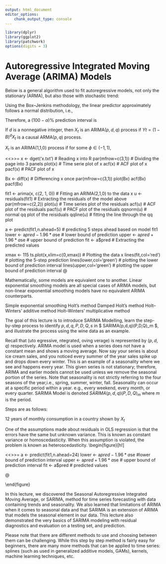 ```yaml
---
output: html_document
editor_options:
    chunk_output_type: console
---
```


```r
library(dplyr)
library(ggplot2)
library(patchwork)
options(digits = 3)
```

# Autoregressive Integrated Moving Average (ARIMA) Models

\section{Box--Jenkins methodology}

Below is a general algorithm used to fit autoregressive models, not only the stationary (ARMA), but also those with stochastic trend:
\begin{enumerate}
\item Postulate general class of models
\item Identify model to be tentatively entertained \textbf{SL: Check if it is right terminology}
\item Estimate parameters in tentatively entertained model
\item Diagnostic checking: is model adequate?\\
YES $\rightarrow$ 5\\
NO $\rightarrow$ 2
\item Forecast with the resultant model
\end{enumerate}

Using the Box--Jenkins methodology, the linear predictor approximately follows a normal distribution, i.e.,
\begin{equation}
\hat{X}_{n+h} \sim N\left( X_{n+h}, \mathrm{var}(\hat{X}_{n+h}) \right).
\end{equation}

Therefore, a $(100 - \alpha)$\% prediction interval is
\begin{equation}
\hat{X}_{n+h} \pm z_{1-\alpha/2} \sqrt{\mathrm{var}(\hat{X}_{n+h})}.
\end{equation}



\section{ARIMA}

If $d$ is a nonnegative integer, then $X_t$ is an ARIMA($p, d, q$) process if $Yt=(1 - B)^d X_t$ is a causal ARMA($p, q$) process.

$X_t$ is an ARIMA(1,1,0) process if for some $\phi \in (-1, 1)$,
\begin{equation}
Y_t = (1 - B)X_t = \sum_{j=0}^{\infty} \phi^j Z_{t-j}.
\end{equation}

<<>>=
x <- dget('x.txt') # Reading x into R
par(mfrow=c(3,1)) # Dividing the page into 3 panels
plot(x) # Time serie plot of x
acf(x) # ACF plot of x
pacf(x) # PACF plot of x



Bx <- diff(x) # Differencing x once
par(mfrow=c(3,1))
plot(Bx)
acf(Bx)
pacf(Bx)



fit1 <- arima(x, c(2, 1, 0)) # Fitting an ARIMA(2,1,0) to the data x
u <- residuals(fit1) # Extracting the residuals of the model above
par(mfrow=c(2,2))
plot(u) # Time series plot of the residuals
acf(u) # ACF plot of the residuals
pacf(u) # PACF plot of the residuals
qqnorm(u) # normal qq plot of the reisiduals
qqline(u) # fitting the line through the qq plot


a <- predict(fit1,n.ahead=5) # predicting 5 steps ahead based on model fit1
lower <- a$pred-1.96*a$se # lower bound of prediction
upper <- a$pred+1.96*a$se # upper bound of prediction
fit <- a$pred # Extracting the predicted values

xmax <- 115
ts.plot(x,xlim=c(0,xmax)) # Plotting the data x
lines(fit,col='red') # plotting the 5-step prediction
lines(lower,col='green') # plotting the lower bound of prediction interval
lines(upper,col='green') # plotting the upper bound of prediction interval
@

\section{SARIMA}




\section{Equivalences}

Mathematically, some models are equivalent one to another. Linear exponential smoothing models are all special cases of ARIMA models, but non-linear exponential smoothing models have no equivalent ARIMA counterparts.

Simple exponential smoothing
\begin{itemize}
\item Forecasts equivalent to ARIMA(0,1,1).
\item Parameters: $\theta_1 = \alpha - 1$.
\end{itemize}

Holt's method
\begin{itemize}
\item Forecasts equivalent to ARIMA(0,2,2).
\item Parameters: $\theta_1 = \alpha + \beta - 2$ and $\theta_2 = 1 - \alpha$.
\end{itemize}

Damped Holt's method
\begin{itemize}
\item Forecasts equivalent to ARIMA(1,1,2).
\item Parameters: $\phi_1 = \phi$, $\theta_1 = \alpha + \phi\beta - 2$, $\theta_2 = (1 - \alpha)\phi$.
\end{itemize}

Holt--Winters' additive method
\begin{itemize}
\item Forecasts equivalent to ARIMA(0,1,$m+1$)(0,1,0)$_m$.
\item Parameter restrictions because ARIMA has $m + 1$ parameters whereas HW uses only three parameters.
\end{itemize}

Holt--Winters' multiplicative method
\begin{itemize}
\item No ARIMA equivalence.
\end{itemize}

The goal of this lecture is to introduce SARIMA Modelling, learn the step-by-step process to identify $p,d,q,P,D,Q,s$ in $ SARIMA(p,d,q)(P,D,Q)_m $, and illustrate the process using the wine data as an example. 

\section{Introduction}

Recall that \textbf{ARIMA} (\textbf{A}uto \textbf{R}egressive, \textbf{I}ntegrated, \textbf{M}oving \textbf{A}verage) is represented by $(p,d,q)$ respectively. ARIMA model is used when a series does not have a constant mean and
shows a moving average. Now say your series is about ice cream sales, and you noticed every summer of the year sales spike up and drops down every winter. This is an example of a seasonality where we see \textbf{predictable repeating patterns within a year} and happens every year. This given series is not stationary; therefore, ARIMA and earlier models cannot be used unless we remove the seasonal portion of the series. Note that seasonality is not strictly referring to the four seasons of the year,i.e., spring, summer, winter, fall. Seasonality can occur at a specific period within a year. e.g., every weekend, every month, or every quarter. SARIMA Model is denoted $SARIMA(p,d,q) (P,D,Q)_m$ where $m$ is the period. 

\section{Identification of p,d,q,P,D,Q,s in SARIMA(p,d,q) (P,D,Q)m}

Steps are as follows:

\begin{enumerate}
\item Check for stationarity
\item Check for seasonality
\item Remove trend by $ Y^*_t = (1-B)^d X_t $
\item Remove seasonality by  $Y_t = (1-B^s)^D Y^*_t $
\item Identify p, q, P, Q
\end{enumerate}

\section {Example: Wine Data}
12 years of monthly consumption in a country shown by $X_{t}$

One of the assumptions made about residuals in OLS
regression is that the errors have the same but unknown variance. This is
known as constant variance or homoscedasticity. When this assumption is
violated, the problem is known as heteroscedasticity.\footnote{
https://cran.r-project.org/web/packages/olsrr/vignettes/heteroskedasticity.html}
\begin{figure}[h!]
\subsection*{Check for stationarity}
<<>>=
library(itsmr)
w = itsmr::wine
wine = ts(w, start =c(1980,1), frequency = 12)
plot.ts(wine, xlab = "Years" , ylab = "Wine")
@
\caption{Data shows trend, periodic, and have non-constant variance.
Therefore, we start from the variance-stabilizing transformation, in particular square root and log. See Figure~\ref{fig:winelog}.}
\label{fig:wine}
\end{figure}

\begin{figure}[h!]
\subsection*{Check for seasonality} 
<<>>=
sqrt.wine=sqrt(wine)
plot.ts(sqrt(wine), main = "sqrt.wine=sqrt(wine)", xlab= "Years", ylab="sqrt.wine", las = 1)

log.wine=log(wine)
plot.ts(log.wine, main = "log.wine=log(wine)", xlab= "Years", ylab="log.wine", las = 1)
@
\caption{Both square and log transformations have removed some heteroscedaticity of the data. At this point, we do not choose the best variance stabilizing transformation yet. We will use {\bfseries seasonal differencing.}}
\label{fig:winelog}
\end{figure}


\begin{figure}[h!]
\subsection*{Trend Removal} 
Here we used {\bfseries seasonal differencing}. If $Y_{t}$ has a seasonal period $m$, then the {\bfseries first seasonal difference} is defined to be
\begin{equation}
D_{m,t} = Y_{t}-Y_{t-m}
\end{equation}

for $t=m+1,m+2,\ldots,n.$
In this way we compare seasons with seasons. Seasonal differencing will (at least approximately) remove the seasonal component.
<<>>=
B.datasqrt = diff(sqrt.wine, , lag = 1)
plot(B.datasqrt, main = "B.data = diff(sqrt.wine, difference = 1)", las = 1)
B.datalog = diff(log.wine, lag = 1)
plot(B.datalog, main = "B.data = diff(log.wine, difference = 1)", las = 1 )
@
\caption{Seasonally differenced sqrt shows much heteroscedastic. In contrast, seasonally differenced log is almost homoscedastic. Thus, we shall utilize the log transformation.}
\label{fig:B.datasqrtlog}
\end{figure}

\begin{figure}[h!]
\subsection*{Removing Seasonality}
<<>>=
B.datalog=diff(log.wine)
acf(B.datalog, lag.max = 36, las = 1)
acf(B.datalog, lag.max = 36, type='p', las = 1)
@
\label{fig:B.data}
\caption{Presents the ACF and PACF of the seasonaly differenced log transformed wine data. Notice that there are still minor trend going on.}


\label{fig:Differencing}
\end{figure}

\begin{figure}[h!]
\subsection*{Seasonal Effect Removal (D,m)}
<<fig.dim = c(12,3)>>=
B12.B.data = diff(B.datalog, lag = 12)
plot(B12.B.data, main = "B12.B.datalog = diff(B.datalog, lag = 12)", las = 1)
par(mfrow=c(1,1))
acf(B12.B.data, lag.max = 36, las = 1)
acf(B12.B.data, lag.max = 36, type='p', las = 1)
@
\caption{Here we use ordinary differencing.}
\label{fig:wn}
\end{figure}

\begin{figure}[h!]
\subsection*{Identify p, q, P, Q}
\subsection*{Fitting $ARIMA(0,1,1)x(0,1,1)_12$}
<<>>=
fit1 <- arima(log.wine, c(0, 1, 1),seasonal = list(order = c(0, 1, 1), period = 12))

print(summary(fit1))

u <- residuals(fit1)
@
\caption{Fitting an $ARIMA(0,1,1)x(0,1,1)_{12}$ to the data and extracting the residuals of the model.}
\label{fig:identification}
\end{figure}

\begin{figure}[h!]
\subsection*{Diagnostics}
<<fig.dim = c(12,3)>>=
par(mfrow=c(1,1))
plot(u)
acf(u)
pacf(u)
qqnorm(u)
qqline(u)

@
\caption{Residual Diagnostics}
\label{fig:identification}
\end{figure}

\begin{figure}[h!]
<<>>=
fitted.values <- log.wine-u
plot(log.wine,main='SARIMA model')
lines(fitted.values,col='red')

@
\caption{Defining the fitted values}
\label{fig:identification}
\end{figure}

\begin{figure}[h!]
\subsection*{Prediction}
<<>>=
a <- predict(fit1,n.ahead=24)
lower <- a$pred-1.96*a$se #lower bound of prediction interval
upper <- a$pred+1.96*a$se # upper bound of prediction interval
fit <- a$pred # predicted values

@
\caption{Prediction of 2 years ahead}
\label{fig:identification}
\end{figure}



\begin{figure}[h!]
<<>>=
yband <- c(0,4500)
ts.plot(exp(log.wine),xlim=c(1980,1994),ylim=yband)
lines(exp(fit),col='red')		
lines(exp(lower),col='green')
lines(exp(upper),col='green')

@
\caption{Plotting the data along with the prediction.}
\label{fig:identification}
\end{figure}


\section{Conclusion}

In this lecture, we discovered the Seasonal Autoregressive Integrated Moving Average, or SARIMA, method for time series forecasting with  data containing trends and seasonality. We also learned that limitations of ARIMA when it comes to seasonal data and that SARIMA is an extension of ARIMA that models the seasonal element in our data. This lecture also demonstrated the very basics of SARIMA modeling with residual diagnostics and evaluation on a testing set, and prediction. 

Please note that there are different methods to use and choosing between them can be challenging. While this step by step method is fairly easy for beginners, there are many more methods that can be applied to time series: splines (such as used in generalized additive models, GAMs), kernels, machine learning techniques, etc. 


